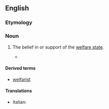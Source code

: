 ==English==

===Etymology===
{{suffix|en|welfare|ism}}

===Noun===
{{en-noun|-}}

# {{lb|en|rare|derogatory}} The belief in or support of the [[welfare state]].
#* {{quote-journal|1=en|author=Trevor Loudon|authorlink=https://en.wikipedia.org/wiki/Trevor_Loudon|title=Government Welfare: A Cancer Known as Communism|journal=Epoch Times|url=https://www.theepochtimes.com/government-welfare-a-cancer-known-as-communism_2787169.html|date=2019 February 8|text=Stage one of societal cancer is “'''welfarism'''.” Citizens get a few benefits for the elderly, the very young, those who can’t look after themselves, maybe some student loans. The economy remains pretty healthy. The symptoms are mild and noticed by very few.}}

====Derived terms====
* [[welfarist]]

====Translations====
{{trans-top|The belief in or support of the welfare state}}
* Italian: {{t|it|welfarismo|m}}
{{trans-mid}}
{{trans-bottom}}